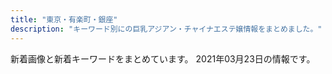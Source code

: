 ```yaml
---
title: "東京・有楽町・銀座"
description: "キーワード別にの巨乳アジアン・チャイナエステ嬢情報をまとめました。"
---
```


新着画像と新着キーワードをまとめています。
2021年03月23日の情報です。

<DmmAffiliateIns />
<KeywordTable
  shops={
    [
    {
        "keywords": {},
        "name": "\u5feb\u9069\u5802",
        "img_links": [
            "https://www.hatena.ne.jp/images/wwwridge/help@2x.png",
            "https://b.st-hatena.com/images/entry-button/button-only@2x.png",
            "https://b.hatena.ne.jp/images/v4/public/add/hatenabookmark_android.png",
            "http://momipara.jp/img/link/momi88.jpg",
            "http://asian.mensesthe.tokyo/wp-content/uploads/2016/01/7CzXuAWe.jpg",
            "http://b.hatena.ne.jp/images/v4/public/add/hatenabookmark_ios7.png",
            "https://www.hatena.ne.jp/images/wwwridge/ok@2x.png",
            "http://b.hatena.ne.jp/images/v4/public/add/hatenabookmark_android.png",
            "https://www.hatena.ne.jp/images/wwwridge/ng@2x.png",
            "http://\u30a2\u30b8\u30a2\u30f3\u30a8\u30b9\u30c6.biz/images/88-31.jpg",
            "https://b.hatena.ne.jp/images/v4/public/add/hatenabookmark_ios7.png"
        ],
        "url": "http://kaitekido.eei.jp/",
        "station": "\u516b\u4e01\u5800\u99c5B2\u51fa\u53e3"
    },
    {
        "name": "\u7652\u3057\u306e\u6d77",
        "station": "\u65b0\u5bcc\u753a\u99c5",
        "url": "http://xn--vckg5a5c7c8c1czd.in.net/",
        "img_links": [
            "http://xn--vckg5a5c7c8c1czd.in.net/images/an_1_02.jpg",
            "http://xn--vckg5a5c7c8c1czd.in.net/images/an_1_03.jpg",
            "http://xn--vckg5a5c7c8c1czd.in.net/images/slider/slide2s.jpg",
            "http://xn--vckg5a5c7c8c1czd.in.net/images/an_2_02.jpg",
            "http://xn--vckg5a5c7c8c1czd.in.net/images/slider/slide2.jpg",
            "http://xn--vckg5a5c7c8c1czd.in.net/images/an_2_05.jpg",
            "http://xn--vckg5a5c7c8c1czd.in.net/images/index_01.jpg",
            "http://xn--vckg5a5c7c8c1czd.in.net/images/slider/slide3.jpg",
            "http://xn--vckg5a5c7c8c1czd.in.net/images/staff_images/top_small_16.jpg",
            "http://xn--vckg5a5c7c8c1czd.in.net/images/an_2_07.jpg",
            "http://xn--vckg5a5c7c8c1czd.in.net/images/an_2_06.jpg",
            "http://xn--vckg5a5c7c8c1czd.in.net/images/slider/slide1s.jpg",
            "http://xn--vckg5a5c7c8c1czd.in.net/images/slider/slide3s.jpg",
            "http://xn--vckg5a5c7c8c1czd.in.net/images/staff_images/cg16.jpg",
            "http://xn--vckg5a5c7c8c1czd.in.net/images/an_1_07.jpg",
            "http://xn--vckg5a5c7c8c1czd.in.net/images/staff_images/cg14.jpg",
            "http://xn--vckg5a5c7c8c1czd.in.net/images/no.png",
            "http://xn--vckg5a5c7c8c1czd.in.net/images/an_1_06.jpg",
            "http://xn--vckg5a5c7c8c1czd.in.net/images/staff_images/top_small_5.jpg",
            "http://xn--vckg5a5c7c8c1czd.in.net/images/staff_images/top_small_1.jpg",
            "http://xn--vckg5a5c7c8c1czd.in.net/images/an_2_04.jpg",
            "http://xn--vckg5a5c7c8c1czd.in.net/images/an_1_04.jpg",
            "http://xn--vckg5a5c7c8c1czd.in.net/images/staff_images/cg5.jpg",
            "http://xn--vckg5a5c7c8c1czd.in.net/images/staff_images/top_small_14.jpg",
            "http://xn--vckg5a5c7c8c1czd.in.net/images/staff_images/cg17.jpg",
            "http://xn--vckg5a5c7c8c1czd.in.net/images/slider/slide1.jpg",
            "http://xn--vckg5a5c7c8c1czd.in.net/images/an_2_03.jpg",
            "http://xn--vckg5a5c7c8c1czd.in.net/images/QRcode.jpg",
            "http://xn--vckg5a5c7c8c1czd.in.net/images/staff_images/cg1.jpg",
            "http://xn--vckg5a5c7c8c1czd.in.net/images/staff_images/top_small_17.jpg"
        ],
        "keywords": {
            "E": 4,
            "D": 16,
            "86": 20
        }
    },
    {
        "keywords": {
            "C": 6,
            "87": 6,
            "88": 3,
            "85": 6,
            "D": 27,
            "86": 18
        },
        "url": "http://www.hitomebore.esjp.info/",
        "station": "\u65b0\u5bcc\u753a\u99c53\u756a\u51fa\u53e3",
        "name": "\u3072\u3068\u3081\u307c\u308c",
        "img_links": [
            "http://www.hitomebore.esjp.info/files/013.jpg",
            "http://www.hitomebore.esjp.info/images/mainImg2.jpg",
            "http://www.hitomebore.esjp.info/files/016.jpg",
            "http://www.hitomebore.esjp.info/images/mainImg_sub.jpg",
            "http://www.hitomebore.esjp.info/files/009.jpg",
            "http://www.hitomebore.esjp.info/files/012.jpg",
            "http://www.hitomebore.esjp.info/files/011.jpg",
            "http://www.hitomebore.esjp.info/files/010.jpg",
            "http://www.hitomebore.esjp.info/images/m1.jpg",
            "http://www.hitomebore.esjp.info/images/m2.jpg",
            "http://www.hitomebore.esjp.info/images/m4.jpg",
            "http://www.hitomebore.esjp.info/files/015.jpg",
            "http://www.hitomebore.esjp.info/files/008.jpg",
            "http://www.hitomebore.esjp.info/files/007.jpg",
            "http://www.hitomebore.esjp.info/files/002.jpg",
            "http://www.hitomebore.esjp.info/images/m3.jpg",
            "http://www.hitomebore.esjp.info/files/014.jpg",
            "http://www.hitomebore.esjp.info/images/btn2.png"
        ]
    },
    {
        "img_links": [
            "http://tokyo-relaxtime.asia/img/tw_mark.png",
            "http://tokyo-relaxtime.asia/img/cast/ai-02.jpg",
            "http://tokyo-relaxtime.asia/img/cast/ai-01.jpg",
            "http://tokyo-relaxtime.asia/img/cast/miki-02.jpg",
            "http://tokyo-relaxtime.asia/img/cast/momo-01.jpg",
            "http://tokyo-relaxtime.asia/img/slick/st-5.jpg",
            "http://tokyo-relaxtime.asia/img/cast/alice-01.jpg",
            "http://tokyo-relaxtime.asia/img/slick/st-6.jpg",
            "http://tokyo-relaxtime.asia/img/cast/yuka-01.jpg",
            "http://tokyo-relaxtime.asia/img/cast/alice-02.jpg",
            "http://tokyo-relaxtime.asia/img/cast/alice-04.jpg",
            "http://tokyo-relaxtime.asia/img/slick/st-3.jpg",
            "http://tokyo-relaxtime.asia/img/cast/momo-03.jpg",
            "http://tokyo-relaxtime.asia/img/interior/corridor-1.jpg",
            "http://tokyo-relaxtime.asia/img/cast/momo-04.jpg",
            "http://tokyo-relaxtime.asia/img/cast/miki-01.jpg",
            "http://tokyo-relaxtime.asia/img/cast/ai-03.jpg",
            "http://tokyo-relaxtime.asia/img/cast/miki-04.jpg",
            "http://tokyo-relaxtime.asia/img/cast/miki-03.jpg",
            "http://tokyo-relaxtime.asia/img/cast/alice-03.jpg",
            "http://tokyo-relaxtime.asia/img/interior/lobby-1.jpg",
            "http://tokyo-relaxtime.asia/img/cast/yuka-02.jpg",
            "http://tokyo-relaxtime.asia/img/cast/yuka-03.jpg",
            "http://tokyo-relaxtime.asia/img/slick/st-1.jpg",
            "http://tokyo-relaxtime.asia/img/slick/st-4.jpg",
            "http://tokyo-relaxtime.asia/img/cast/momo-02.jpg",
            "http://tokyo-relaxtime.asia/img/cast/yuka-04.jpg",
            "http://tokyo-relaxtime.asia/img/cast/ai-04.jpg"
        ],
        "station": "\u6771\u65e5\u672c\u6a4b\u99c5A2\u51fa\u53e3",
        "name": "Evergrace-\u30a8\u30d0\u30fc\u30b0\u30ec\u30fc\u30b9-",
        "keywords": {},
        "url": "http://tokyo-relaxtime.asia/"
    },
    {
        "name": "Spa Ananda",
        "station": "\u8305\u5834\u753a\u99c52\u756a\u51fa\u53e3",
        "img_links": [
            "https://kayabacho-mensesthe.com/staff/aki-s1.jpg",
            "https://kayabacho-mensesthe.com/staff/aoi-s1.jpg",
            "https://kayabacho-mensesthe.com/wp/wp-content/uploads/2019/12/mitsuki.jpg",
            "https://kayabacho-mensesthe.com/images/main4.jpg",
            "https://kayabacho-mensesthe.com/icon/facebook.png",
            "https://kayabacho-mensesthe.com/room/room-l8.jpg",
            "https://kayabacho-mensesthe.com/wp/wp-content/uploads/2019/08/mimi.jpg",
            "https://kayabacho-mensesthe.com/wp/wp-content/uploads/2020/10/aki-s1-150x150.jpg",
            "https://kayabacho-mensesthe.com/images/top2.jpg",
            "https://kayabacho-mensesthe.com/staff/emi-s1.jpg",
            "https://kayabacho-mensesthe.com/room/room-l2.jpg",
            "https://kayabacho-mensesthe.com/link/mens-esthe.png",
            "https://kayabacho-mensesthe.com/room/room-l5.jpg",
            "https://kayabacho-mensesthe.com/staff/yuna-s1.jpg",
            "https://kayabacho-mensesthe.com/icon/twitter.png",
            "https://kayabacho-mensesthe.com/wp/wp-content/uploads/2020/08/ayaka-1-200x300.jpg",
            "https://kayabacho-mensesthe.com/images/main3.jpg",
            "https://kayabacho-mensesthe.com/staff/misaki-s1.jpg",
            "https://kayabacho-mensesthe.com/images/flower.png",
            "https://kayabacho-mensesthe.com/staff/ayaka-s1.jpg",
            "https://kayabacho-mensesthe.com/room/room-l4.jpg",
            "https://kayabacho-mensesthe.com/wp/wp-content/uploads/2020/08/ayaka-1.jpg",
            "https://kayabacho-mensesthe.com/wp/wp-content/uploads/2019/07/misaki.jpg",
            "https://kayabacho-mensesthe.com/images/main2.jpg",
            "https://kayabacho-mensesthe.com/wp/wp-content/uploads/2021/01/yuna.jpg",
            "https://kayabacho-mensesthe.com/room/room-l3.jpg",
            "https://kayabacho-mensesthe.com/staff/nao-s1.jpg",
            "https://kayabacho-mensesthe.com/wp/wp-content/uploads/2019/12/misaki.jpg",
            "https://kayabacho-mensesthe.com/wp/wp-content/uploads/2019/12/emi.jpg",
            "https://kayabacho-mensesthe.com/staff/mimi-s1.jpg",
            "https://kayabacho-mensesthe.com/images/mensesthe.jpg",
            "https://kayabacho-mensesthe.com/room/room-l7.jpg",
            "https://kayabacho-mensesthe.com/icon/line.png",
            "https://kayabacho-mensesthe.com/wp/wp-content/uploads/2020/12/yuki.jpg",
            "https://kayabacho-mensesthe.com/images/footer-r.png",
            "https://kayabacho-mensesthe.com/wp/wp-content/uploads/2019/12/IMG_8988.jpg",
            "https://kayabacho-mensesthe.com/room/room-l1.jpg",
            "https://kayabacho-mensesthe.com/images/top3.jpg",
            "https://kayabacho-mensesthe.com/wp/wp-content/uploads/2020/02/miyu.jpg",
            "https://kayabacho-mensesthe.com/staff/rin-s1.jpg",
            "https://kayabacho-mensesthe.com/wp/wp-content/uploads/2020/11/urara3.jpg",
            "https://kayabacho-mensesthe.com/staff/miyu-s1.jpg",
            "https://kayabacho-mensesthe.com/room/room-l6.jpg",
            "https://kayabacho-mensesthe.com/images/clear.png",
            "https://kayabacho-mensesthe.com/images/main1.jpg",
            "https://kayabacho-mensesthe.com/images/top1.jpg",
            "https://kayabacho-mensesthe.com/images/footer-l.png",
            "https://kayabacho-mensesthe.com/icon/yelp.png",
            "https://kayabacho-mensesthe.com/staff/urara-s1.jpg"
        ],
        "keywords": {
            "E": 6,
            "C": 19,
            "D": 16
        },
        "url": "https://kayabacho-mensesthe.com/"
    },
    {
        "keywords": {
            "D": 78,
            "85": 18,
            "86": 60
        },
        "name": "\u6771\u4eac\u65e5\u672c\u6a4b\u30e1\u30f3\u30ba\u30a8\u30b9\u30c6",
        "img_links": [
            "https://mens-esthe.jpn.vin/photos/sites/4/2020/12/2020121102501422.jpg",
            "https://mens-esthe.jpn.vin/images/tit_face.jpg",
            "https://mens-esthe.jpn.vin/images/sp_tit_pick.jpg",
            "https://mens-esthe.jpn.vin/images/sp_tit_info.jpg",
            "https://mens-esthe.jpn.vin/images/nav_link06.png",
            "https://mens-esthe.jpn.vin/photos/sites/4/2020/12/2020121102483539.jpg",
            "https://mens-esthe.jpn.vin/images/nav_link08.png",
            "https://mens-esthe.jpn.vin/images/tit_pick.jpg",
            "https://mens-esthe.jpn.vin/images/nav_link04.png",
            "https://mens-esthe.jpn.vin/photos/sites/4/2020/12/202012110248090.jpg",
            "https://mens-esthe.jpn.vin/images/sp_tit_staff02.jpg",
            "https://mens-esthe.jpn.vin/photos/sites/4/2020/12/2020121102462172.jpg",
            "https://mens-esthe.jpn.vin/images/sp_end.png",
            "https://mens-esthe.jpn.vin/images/tit_info.jpg",
            "https://mens-esthe.jpn.vin/images/navbar-top.jpg",
            "https://mens-esthe.jpn.vin/images/top.png",
            "https://mens-esthe.jpn.vin/images/sp_tit_staff.jpg",
            "https://mens-esthe.jpn.vin/images/photo_1.jpg",
            "https://mens-esthe.jpn.vin/photos/sites/4/2020/12/2020121102464663.jpg",
            "https://mens-esthe.jpn.vin/images/sp_photo_1.jpg",
            "https://mens-esthe.jpn.vin/images/nav_link07.png",
            "https://mens-esthe.jpn.vin/images/nav_link05.png",
            "https://mens-esthe.jpn.vin/images/end.png",
            "https://mens-esthe.jpn.vin/images/tit_staff02.jpg",
            "https://mens-esthe.jpn.vin/images/nav_link02.png",
            "https://mens-esthe.jpn.vin/images/tit_staff.jpg",
            "https://mens-esthe.jpn.vin/images/nav_link03.png",
            "https://mens-esthe.jpn.vin/images/nav_link01.png",
            "https://mens-esthe.jpn.vin/images/side_mobile.jpg"
        ],
        "station": "JR\u6771\u4eac\u99c5\u516b\u91cd\u6d32\u5317\u53e3",
        "url": "https://mens-esthe.jpn.vin/"
    },
    {
        "keywords": {
            "F": 2,
            "86": 4,
            "C": 30
        },
        "url": "https://melodyspa.tokyo/",
        "img_links": [
            "https://melodyspa.tokyo/images/st/you2.jpg",
            "https://melodyspa.tokyo/images/topimage/topimage.jpg",
            "https://melodyspa.tokyo/images/st/mina2.jpg",
            "https://melodyspa.tokyo/images/share/pagetop.png",
            "https://melodyspa.tokyo/images/st/you.jpg",
            "https://melodyspa.tokyo/images/st/yuri.jpg",
            "https://melodyspa.tokyo/images/st/yuna2.jpg",
            "https://melodyspa.tokyo/images/st/mina.jpg",
            "https://melodyspa.tokyo/images/st/miho.jpg",
            "https://melodyspa.tokyo/images/st/rara2.jpg",
            "https://melodyspa.tokyo/images/st/yuna.jpg",
            "https://melodyspa.tokyo/images/st/yuna1.jpg",
            "https://melodyspa.tokyo/images/st/ringo.jpg",
            "https://melodyspa.tokyo/images/st/you3.jpg",
            "https://melodyspa.tokyo/images/st/risa.jpg"
        ],
        "name": "Melody Spa -\u30e1\u30ed\u30c7\u30a3 \u30b9\u30d1-",
        "station": "JR\u65b0\u65e5\u672c\u6a4b\u99c56\u756a\u51fa\u53e3"
    },
    {
        "keywords": {
            "85": 16,
            "F": 5,
            "87": 2,
            "E": 2,
            "D": 8,
            "C": 22,
            "88": 5
        },
        "station": "\u4eba\u5f62\u753a\u99c5A1\u51fa\u53e3",
        "img_links": [
            "http://cocosia-massage.work/sp/img/p-6.jpg",
            "http://cocosia-massage.work/img/fla-1.jpg",
            "http://cocosia-massage.work/sp/img/st2.jpg",
            "http://cocosia-massage.work/sp/img/st3.jpg",
            "http://cocosia-massage.work/img/st2.jpg",
            "http://cocosia-massage.work/img/conc.jpg",
            "http://cocosia-massage.work/img/st3.jpg",
            "http://cocosia-massage.work/sp/img/p-4.jpg",
            "http://cocosia-massage.work/sp/img/qr.jpg",
            "http://cocosia-massage.work/sp/img/st6.jpg",
            "http://cocosia-massage.work/sp/img/acc.jpg",
            "http://cocosia-massage.work/sp/img/pc.jpg",
            "http://cocosia-massage.work/img/sta3.jpg",
            "http://cocosia-massage.work/sp/img/cam4.jpg",
            "http://cocosia-massage.work/sp/img/rec.jpg",
            "http://cocosia-massage.work/img/st5.jpg",
            "http://cocosia-massage.work/img/sta2.jpg",
            "http://cocosia-massage.work/img/sta5.jpg",
            "http://cocosia-massage.work/img/sta4.jpg",
            "http://cocosia-massage.work/img/sta1.jpg",
            "http://cocosia-massage.work/sp/img/t-t2.jpg",
            "http://cocosia-massage.work/sp/img/p-3.jpg",
            "http://cocosia-massage.work/img/st6.jpg",
            "http://cocosia-massage.work/img/xmas.png",
            "http://cocosia-massage.work/sp/img/t-t.jpg",
            "http://cocosia-massage.work/img/news.jpg",
            "http://cocosia-massage.work/sp/img/p-5.jpg",
            "http://cocosia-massage.work/img/sta6.jpg",
            "http://cocosia-massage.work/sp/img/t-s.jpg",
            "http://cocosia-massage.work/img/r9.jpg",
            "http://cocosia-massage.work/sp/img/cam1.jpg",
            "http://cocosia-massage.work/img/st4.jpg",
            "http://cocosia-massage.work/img/cncp.jpg",
            "http://cocosia-massage.work/img/fla-2.jpg",
            "http://cocosia-massage.work/sp/img/sys.jpg",
            "http://cocosia-massage.work/img/head2.jpg",
            "http://cocosia-massage.work/img/newf.jpg",
            "http://cocosia-massage.work/sp/img/st5.jpg",
            "http://cocosia-massage.work/img/nos.jpg",
            "http://cocosia-massage.work/sp/img/botton.jpg",
            "http://cocosia-massage.work/img/st1.jpg",
            "http://cocosia-massage.work/sp/img/st1.jpg",
            "http://cocosia-massage.work/sp/img/st4.jpg",
            "http://cocosia-massage.work/sp/img/t-r.jpg",
            "http://cocosia-massage.work/img/acc.jpg",
            "http://cocosia-massage.work/sp/img/info.jpg",
            "http://cocosia-massage.work/sp/img/cam3.jpg",
            "http://cocosia-massage.work/sp/img/cam2.jpg"
        ],
        "url": "http://cocosia-massage.work/",
        "name": "COCOSIA"
    },
    {
        "img_links": [
            "https://angel-love.tyo.cm/images/s3.jpg",
            "https://angel-love.tyo.cm/photos/sites/27/2021/02/2021021603162366.jpg",
            "https://angel-love.tyo.cm/images/s_staff.png",
            "https://angel-love.tyo.cm/images/news_bj1.jpg",
            "https://angel-love.tyo.cm/images/s1.jpg",
            "https://angel-love.tyo.cm/images/s_news.jpg",
            "https://angel-love.tyo.cm/photos/sites/27/2021/03/2021031704243332.jpg",
            "https://angel-love.tyo.cm/photos/sites/27/2021/03/2021031704243422.jpg",
            "https://angel-love.tyo.cm/photos/sites/27/2021/02/2021021603162127.jpg",
            "https://angel-love.tyo.cm/images/news_bj3.jpg",
            "https://angel-love.tyo.cm/images/info.jpg",
            "https://angel-love.tyo.cm/images/mobile.jpg",
            "https://angel-love.tyo.cm/photos/sites/27/2021/03/2021031704243320.jpg",
            "https://angel-love.tyo.cm/images/top.jpg",
            "https://angel-love.tyo.cm/photos/sites/27/2021/02/2021021606344273.jpg"
        ],
        "keywords": {
            "85": 3,
            "E": 3,
            "87": 3,
            "86": 6,
            "D": 12,
            "83": 3
        },
        "station": "\u9280\u5ea7\u99c5A5\u51fa\u53e3",
        "url": "https://angel-love.tyo.cm/",
        "name": "Angel Love"
    },
    {
        "name": "\u60a0",
        "img_links": [
            "http://koikst.xyz/_src/20886305/therapist-ito.jpg",
            "http://koikst.xyz/_src/20886062/index_35.png",
            "http://koikst.xyz/_src/20886222/up.png",
            "http://koikst.xyz/_src/20886063/index_36.png",
            "http://koikst.xyz/_src/20886092/therapist-ito.jpg",
            "http://koikst.xyz/_src/20886008/_k3_6019.jpg",
            "http://koikst.xyz/_src/20886103/up.png",
            "http://koikst.xyz/_src/20886303/07958eda583eff2b24876adf03c0a434.jpg",
            "http://koikst.xyz/_src/51067440/wechatimg723.jpg",
            "http://koikst.xyz/_src/20885836/sign.jpg",
            "http://koikst.xyz/_src/20886059/sign.png",
            "http://koikst.xyz/_src/20885997/up.png",
            "http://koikst.xyz/_src/20886065/index_38.png",
            "http://koikst.xyz/_src/20886235/t02200330_0640096013249885015.jpg",
            "http://koikst.xyz/_src/20886007/_k3_6020.jpg",
            "http://koikst.xyz/_src/20886019/up.png",
            "http://koikst.xyz/_src/20885828/up.png",
            "http://koikst.xyz/_src/51067437/wechatimg724.jpg",
            "http://koikst.xyz/_src/20886111/_dsf0778_pp.jpg",
            "http://koikst.xyz/_src/20886283/img20170527114635169213.png",
            "http://koikst.xyz/_src/20886066/slider2.png",
            "http://sunflower.jp.net/1.jpg",
            "http://koikst.xyz/_src/20886009/img_2917.jpg",
            "http://sunflower.jp.net/2.jpg",
            "http://sunflower.jp.net/3.jpg",
            "http://koikst.xyz/_src/20886006/wechatimg36.jpg",
            "http://koikst.xyz/_src/20886060/index_33.png",
            "http://koikst.xyz/_src/20886308/t02200330_0640096013249885015.jpg",
            "http://koikst.xyz/_src/20886058/sign.png",
            "http://koikst.xyz/_src/20885809/www.cman.png",
            "http://koikst.xyz/_src/20886064/index_37.png",
            "http://koikst.xyz/_src/20886287/9c88380aa0315ec9292225a3223d62d9.jpg",
            "http://koikst.xyz/_src/20886229/_dsf0778_pp.jpg",
            "http://koikst.xyz/_src/20991736/t02200330_0640096013249885015.jpg",
            "http://koikst.xyz/_src/20886010/img_3017.jpg",
            "http://koikst.xyz/_src/51067433/wechatimg726.jpg",
            "http://koikst.xyz/_src/20886035/up.png",
            "http://koikst.xyz/_src/20886005/wechatimg35.jpg",
            "http://koikst.xyz/_src/20885811/up.png",
            "http://koikst.xyz/_src/20886233/906ab10dd05fdcaee1fa99bd6e5779ea.jpg",
            "http://koikst.xyz/_src/20885845/up.png",
            "http://koikst.xyz/_src/20886300/media-20170919.jpg",
            "http://koikst.xyz/_src/20886148/therapist-ito.jpg",
            "http://koikst.xyz/_src/20886122/up.png",
            "http://koikst.xyz/_src/21089124/img20180325193504865361.png",
            "http://sunflower.jp.net/5.jpg",
            "http://koikst.xyz/_src/20886211/07958eda583eff2b24876adf03c0a434.jpg",
            "http://koikst.xyz/_src/20886231/_dsf0770_pp.jpg",
            "http://koikst.xyz/_src/20886310/wechatimg405.jpg",
            "http://koikst.xyz/_src/20886061/index_34.png",
            "http://sunflower.jp.net/6.jpg",
            "http://koikst.xyz/_src/51067435/wechatimg725.jpg"
        ],
        "station": "JR\u6771\u4eac\u99c5\u516b\u91cd\u6d32\u53e3",
        "keywords": {
            "E": 3,
            "85": 2,
            "89": 3,
            "C": 2
        },
        "url": "http://koikst.xyz/"
    },
    {
        "name": "\u7d05\u8449",
        "url": "http://arm-heal.com/",
        "station": "\u516b\u4e01\u5800\u99c5A5\u53e3",
        "keywords": {
            "C": 14
        },
        "img_links": [
            "http://arm-heal.com/staff/aya/01.jpg",
            "http://arm-heal.com/staff/miya/01mb.jpg",
            "http://arm-heal.com/staff/yuki/01.jpg",
            "http://arm-heal.com/staff/yuuyuu/01mb.jpg",
            "http://arm-heal.com/pic/topimg4.png",
            "http://arm-heal.com/pic/topimg3.png",
            "http://arm-heal.com/img/att.png",
            "http://arm-heal.com/img/ttl_staff.jpg",
            "http://arm-heal.com/pic/head.jpg",
            "http://arm-heal.com/staff/miki/01.jpg",
            "http://arm-heal.com/img/corona.png",
            "http://arm-heal.com/staff/yuuyuu/01.jpg",
            "http://arm-heal.com/staff/yuki/01mb.jpg",
            "http://arm-heal.com/pic/topimg1.png",
            "http://arm-heal.com/staff/miya/01.jpg",
            "http://arm-heal.com/img/ttl_mobile.png",
            "http://arm-heal.com/staff/aya/01mb.jpg",
            "http://arm-heal.com/pic/topimg5.png",
            "http://arm-heal.com/staff/miki/01mb.jpg",
            "http://arm-heal.com/i/files/homeimg.jpg",
            "http://arm-heal.com/pic/topimg2.png",
            "http://arm-heal.com/img/ttl_rec.png"
        ]
    },
    {
        "keywords": {
            "85": 2,
            "87": 4,
            "86": 14
        },
        "station": "\u65b0\u5bcc\u753a\u99c53\u756a\u51fa\u53e3",
        "url": "http://missyou-esthe.com/",
        "name": "Lotus\uff5e\u30ed\u30fc\u30bf\u30b9\uff5e",
        "img_links": [
            "http://missyou-esthe.com/img/tt15.jpg",
            "http://missyou-esthe.com/img/cg09.jpg",
            "http://missyou-esthe.com/img/cg14.jpg",
            "http://missyou-esthe.com/img/mr1.jpg",
            "http://missyou-esthe.com/img/tt12.jpg",
            "http://missyou-esthe.com/img/cg091.jpg",
            "http://missyou-esthe.com/img/tt13.jpg",
            "http://missyou-esthe.com/img/eve.jpg",
            "http://missyou-esthe.com/img/cg10.jpg",
            "http://missyou-esthe.com/img/cg02.jpg",
            "http://missyou-esthe.com/img/tt16.jpg",
            "http://missyou-esthe.com/img/t1.jpg",
            "http://missyou-esthe.com/img/tt19.jpg",
            "http://missyou-esthe.com/img/cg04.jpg",
            "http://missyou-esthe.com/img/cg06.jpg",
            "http://missyou-esthe.com/img/tt18.jpg",
            "http://missyou-esthe.com/img/cg01.jpg",
            "http://missyou-esthe.com/img/tt20.jpg",
            "http://missyou-esthe.com/img/t2.jpg",
            "http://missyou-esthe.com/img/cg07.jpg",
            "http://missyou-esthe.com/img/cg03.jpg",
            "http://missyou-esthe.com/img/f.jpg",
            "http://missyou-esthe.com/img/lin.jpg",
            "http://missyou-esthe.com/img/no.png",
            "http://missyou-esthe.com/img/tt17.jpg",
            "http://missyou-esthe.com/img/cg08.jpg",
            "http://missyou-esthe.com/img/f1.jpg",
            "http://missyou-esthe.com/img/cg13.jpg",
            "http://missyou-esthe.com/img/tt2.jpg",
            "http://missyou-esthe.com/img/t3.jpg",
            "http://missyou-esthe.com/img/tt21.jpg",
            "http://missyou-esthe.com/img/tt1.jpg",
            "http://missyou-esthe.com/img/tt11.jpg",
            "http://missyou-esthe.com/img/tt4.jpg",
            "http://missyou-esthe.com/img/tt14.jpg",
            "http://missyou-esthe.com/img/cg05.jpg",
            "http://missyou-esthe.com/img/cg11.jpg"
        ]
    },
    {
        "keywords": {},
        "station": "\u8305\u5834\u753a\u99c510\u756a\u51fa\u53e3",
        "img_links": [],
        "url": "https://aroma.tyo.cm/",
        "name": "\u6975\u4e0a\u30e1\u30f3\u30ba\u30a2\u30ed\u30de\u65e5\u672c\u6a4b"
    },
    {
        "url": "http://s-este.net/",
        "name": "\u30e9\u30d5\u30a3\u30fc\u30eb",
        "img_links": [],
        "station": "\u65b0\u65e5\u672c\u6a4b\u99c55\u756a\u51fa\u53e3",
        "keywords": {}
    },
    {
        "name": "Miss.9\uff5e\u30df\u30b9.\u30ad\u30e5\u30a6\uff5e",
        "url": "http://esthe-aroma.com/",
        "keywords": {
            "86": 13,
            "D": 10,
            "C": 2,
            "E": 1
        },
        "station": "\u99ac\u55b0\u6a2a\u5c71\u99c5A2\u51fa\u53e3",
        "img_links": [
            "http://esthe-aroma.com/images/cg04.jpg",
            "http://esthe-aroma.com/images/cg07.jpg",
            "http://esthe-aroma.com/images/end-info.png",
            "http://esthe-aroma.com/images/icon_top.png",
            "http://esthe-aroma.com/images/icon_info.png",
            "http://esthe-aroma.com/images/mainImg_sub.jpg",
            "http://esthe-aroma.com/images/cg12.jpg",
            "http://esthe-aroma.com/images/icon_tel.png",
            "http://esthe-aroma.com/images/icon_staff.png",
            "http://esthe-aroma.com/images/icon_concept.png",
            "http://esthe-aroma.com/images/cg08.jpg",
            "http://esthe-aroma.com/images/cg10.jpg",
            "http://esthe-aroma.com/images/cg02.jpg",
            "http://esthe-aroma.com/images/cg05.jpg",
            "http://esthe-aroma.com/images/cg09.jpg",
            "http://esthe-aroma.com/images/cg01.jpg",
            "http://esthe-aroma.com/images/cg03.jpg",
            "http://esthe-aroma.com/images/photo01.jpg",
            "http://esthe-aroma.com/images/photo03.jpg",
            "http://esthe-aroma.com/images/cg13.jpg",
            "http://esthe-aroma.com/images/cg11.jpg",
            "http://esthe-aroma.com/images/btn2.png",
            "http://esthe-aroma.com/images/cg06.jpg",
            "http://esthe-aroma.com/images/qrc.jpg",
            "http://esthe-aroma.com/images/photo02.jpg"
        ]
    },
    {
        "name": "Sweet",
        "station": "\u8305\u5834\u753a\u99c53\u756a\u51fa\u53e3",
        "img_links": [
            "http://sweet-massage.work/sp/img/st05.jpg",
            "http://sweet-massage.work/img/nos.jpg",
            "http://sweet-massage.work/img/s3.jpg",
            "http://sweet-massage.work/img/sta3.jpg",
            "http://sweet-massage.work/sp/img/st4.jpg",
            "http://sweet-massage.work/sp/img/st3.jpg",
            "http://sweet-massage.work/sp/img/st5.jpg",
            "http://sweet-massage.work/sp/img/add.jpg",
            "http://sweet-massage.work/sp/img/time.jpg",
            "http://sweet-massage.work/img/st5.jpg",
            "http://sweet-massage.work/sp/img/st1.jpg",
            "http://sweet-massage.work/sp/img/t-r.jpg",
            "http://sweet-massage.work/img/st05.jpg",
            "http://sweet-massage.work/sp/img/s3.jpg",
            "http://sweet-massage.work/img/st2.jpg",
            "http://sweet-massage.work/sp/img/pic.jpg",
            "http://sweet-massage.work/sp/img/tel.jpg",
            "http://sweet-massage.work/sp/img/info.jpg",
            "http://sweet-massage.work/sp/img/st005.jpg",
            "http://sweet-massage.work/img/st3.jpg",
            "http://sweet-massage.work/sp/img/sys.jpg",
            "http://sweet-massage.work/img/s2.jpg",
            "http://sweet-massage.work/img/sta2.jpg",
            "http://sweet-massage.work/img/sta1.jpg",
            "http://sweet-massage.work/sp/img/s4.jpg",
            "http://sweet-massage.work/img/s5.jpg",
            "http://sweet-massage.work/img/st01.jpg",
            "http://sweet-massage.work/sp/img/st02.jpg",
            "http://sweet-massage.work/sp/img/t-s.jpg",
            "http://sweet-massage.work/sp/img/t-o.jpg",
            "http://sweet-massage.work/sp/img/t-a.jpg",
            "http://sweet-massage.work/img/mobile-1.png",
            "http://sweet-massage.work/sp/img/st2.jpg",
            "http://sweet-massage.work/img/s4.jpg",
            "http://sweet-massage.work/sp/img/add2.jpg",
            "http://sweet-massage.work/img/m1.png",
            "http://sweet-massage.work/img/st005.jpg",
            "http://sweet-massage.work/img/st03.jpg",
            "http://sweet-massage.work/img/sta5.jpg",
            "http://sweet-massage.work/img/foot-body.jpg",
            "http://sweet-massage.work/img/st04.jpg",
            "http://sweet-massage.work/img/st1.jpg",
            "http://sweet-massage.work/img/sta4.jpg",
            "http://sweet-massage.work/sp/img/s2.jpg",
            "http://sweet-massage.work/sp/img/s5.jpg",
            "http://sweet-massage.work/img/s1.jpg",
            "http://sweet-massage.work/img/st02.jpg",
            "http://sweet-massage.work/sp/img/botton.jpg",
            "http://sweet-massage.work/sp/img/t-t.jpg",
            "http://sweet-massage.work/sp/img/st04.jpg",
            "http://sweet-massage.work/sp/img/st03.jpg",
            "http://sweet-massage.work/sp/img/st01.jpg",
            "http://sweet-massage.work/img/st4.jpg",
            "http://sweet-massage.work/sp/img/pc.jpg",
            "http://sweet-massage.work/sp/img/tit.jpg"
        ],
        "url": "http://sweet-massage.work/",
        "keywords": {
            "E": 6,
            "89": 3,
            "86": 6,
            "85": 3,
            "88": 3,
            "D": 6,
            "C": 3
        }
    },
    {
        "url": "http://www.comodo.relaxjp.info/",
        "station": "\u99ac\u55b0\u6a2a\u5c71\u99c5A2\u51fa\u53e3",
        "img_links": [
            "http://www.comodo.relaxjp.info/images/s_info.jpg",
            "http://www.comodo.relaxjp.info/files/010.jpg",
            "http://www.comodo.relaxjp.info/files/014.jpg",
            "http://www.comodo.relaxjp.info/files/012.jpg",
            "http://www.comodo.relaxjp.info/files/007.jpg",
            "http://www.comodo.relaxjp.info/files/008-02.jpg",
            "http://www.comodo.relaxjp.info/files/013-03.jpg",
            "http://www.comodo.relaxjp.info/images/s_link.jpg",
            "http://www.comodo.relaxjp.info/files/009-03.jpg",
            "http://www.comodo.relaxjp.info/files/010-03.jpg",
            "http://www.comodo.relaxjp.info/files/013-02.jpg",
            "http://www.comodo.relaxjp.info/images/bj3.jpg",
            "http://www.comodo.relaxjp.info/files/007-03.jpg",
            "http://www.comodo.relaxjp.info/files/012-03.jpg",
            "http://www.comodo.relaxjp.info/files/011-03.jpg",
            "http://www.comodo.relaxjp.info/files/012-02.jpg",
            "http://www.comodo.relaxjp.info/files/009.jpg",
            "http://www.comodo.relaxjp.info/files/008.jpg",
            "http://www.comodo.relaxjp.info/files/008-03.jpg",
            "http://www.comodo.relaxjp.info/images/top.png",
            "http://www.comodo.relaxjp.info/files/013.jpg",
            "http://www.comodo.relaxjp.info/files/014-03.jpg",
            "http://www.comodo.relaxjp.info/images/hua.jpg",
            "http://www.comodo.relaxjp.info/files/011.jpg",
            "http://www.comodo.relaxjp.info/files/007-02.jpg",
            "http://www.comodo.relaxjp.info/images/s_staff.jpg",
            "http://www.comodo.relaxjp.info/files/009-02.jpg",
            "http://www.comodo.relaxjp.info/files/014-02.jpg",
            "http://www.comodo.relaxjp.info/files/011-02.jpg",
            "http://www.comodo.relaxjp.info/files/010-02.jpg",
            "http://www.comodo.relaxjp.info/images/bj1.jpg",
            "http://www.comodo.relaxjp.info/images/s_news.jpg"
        ],
        "name": "COMODO -\u30b3\u30e2\u30c9-",
        "keywords": {
            "D": 8,
            "87": 7,
            "86": 1
        }
    },
    {
        "station": "\u4eba\u5f62\u753a\u99c5A1\u51fa\u53e3",
        "name": "Dream",
        "keywords": {
            "\u30bb\u30af\u30b7\u30fc": 3,
            "88": 1
        },
        "img_links": [
            "https://ningyocho-esthe.work/images/dream/common/credit_03.png",
            "https://ningyocho-esthe.work/images/dream/common/gallery_04.png",
            "https://ningyocho-esthe.work/images/dream/common/gallery_09.png",
            "https://ningyocho-esthe.work/images/dream/common/header_phone_pc.png",
            "https://ningyocho-esthe.work/images/dream/staff/\u3042\u307f.jpg",
            "https://ningyocho-esthe.work/images/dream/common/credit_01.png",
            "https://ningyocho-esthe.work/images/dream/home/teaser.png",
            "https://ningyocho-esthe.work/images/dream/staff/2.jpg",
            "https://ningyocho-esthe.work/images/dream/common/gallery_07.png",
            "https://ningyocho-esthe.work/images/dream/common/gallery_10.png",
            "https://ningyocho-esthe.work/images/dream/staff/1.jpg",
            "https://ningyocho-esthe.work/images/dream/home/image_02.png",
            "https://ningyocho-esthe.work/images/dream/common/gallery_02.png",
            "https://ningyocho-esthe.work/images/dream/common/gallery_08.png",
            "https://ningyocho-esthe.work/images/dream/home/image_03.png",
            "https://ningyocho-esthe.work/images/dream/staff/imgapp6.jpg",
            "https://ningyocho-esthe.work/images/dream/staff/imgapp_1.jpg",
            "https://ningyocho-esthe.work/images/dream/home/image_01.png",
            "https://ningyocho-esthe.work/images/dream/common/gallery_03.png",
            "https://ningyocho-esthe.work/images/dream/common/side_bnr_02.png",
            "https://ningyocho-esthe.work/images/dream/common/credit_02.png",
            "https://ningyocho-esthe.work/images/dream/common/side_bnr_01.png",
            "https://ningyocho-esthe.work/images/dream/staff/imgapp_3.jpg",
            "https://ningyocho-esthe.work/images/dream/common/gallery_01.png",
            "https://ningyocho-esthe.work/images/dream/staff/13.jpg",
            "https://ningyocho-esthe.work/images/dream/common/gallery_05.png",
            "https://ningyocho-esthe.work/images/dream/common/gallery_06.png",
            "https://ningyocho-esthe.work/images/dream/staff/\u30ca\u30ca.jpg",
            "https://ningyocho-esthe.work/images/dream/staff/3.jpg",
            "https://ningyocho-esthe.work/images/dream/common/header_info.png"
        ],
        "url": "https://ningyocho-esthe.work/"
    },
    {
        "url": "http://toukasui.jpn.mn/",
        "name": "\u6843\u82b1\u6c34*\u3068\u3046\u304b\u3059\u3044",
        "img_links": [
            "http://toukasui.jpn.mn/photos/sites/49/2020/09/202009151644200.jpg",
            "http://toukasui.jpn.mn/images/face.jpg",
            "http://toukasui.jpn.mn/photos/sites/49/2018/12/2018121411170742.jpg",
            "http://toukasui.jpn.mn/images/s_staff.png",
            "http://toukasui.jpn.mn/photos/sites/49/2018/11/2018110702420266.jpg",
            "http://toukasui.jpn.mn/images/news.jpg",
            "http://toukasui.jpn.mn/photos/sites/49/2019/03/2019030615101559.jpg",
            "http://toukasui.jpn.mn/photos/sites/49/2019/02/2019021519245846.jpg",
            "http://toukasui.jpn.mn/images/pick.jpg",
            "http://toukasui.jpn.mn/photos/sites/49/2019/08/2019082510480041.jpg",
            "http://toukasui.jpn.mn/photos/sites/49/2019/08/2019081010463794.jpg",
            "http://toukasui.jpn.mn/images/top.jpg",
            "http://toukasui.jpn.mn/photos/sites/49/2019/07/2019070111270334.jpg",
            "http://toukasui.jpn.mn/photos/sites/49/2019/02/2019020710305082.jpg",
            "http://toukasui.jpn.mn/images/room2.jpg",
            "http://toukasui.jpn.mn/images/room3.jpg",
            "http://toukasui.jpn.mn/images/room4.jpg",
            "http://toukasui.jpn.mn/images/room1.jpg",
            "http://toukasui.jpn.mn/photos/sites/49/2019/11/2019111002374421.jpg",
            "http://toukasui.jpn.mn/photos/sites/49/2019/06/2019061711394937.jpg",
            "http://toukasui.jpn.mn/photos/sites/49/2018/11/2018111701424587.jpg",
            "http://toukasui.jpn.mn/photos/sites/49/2019/09/2019091616543823.jpg",
            "http://toukasui.jpn.mn/images/mobile.jpg"
        ],
        "station": "\u6771\u9280\u5ea7\u99c55\u756a\u51fa\u53e3",
        "keywords": {
            "D": 6,
            "85": 1,
            "E": 2,
            "86": 6,
            "87": 1
        }
    },
    {
        "url": "http://yurarika.work/",
        "img_links": [
            "http://yurarika.work/staff/rara1.jpg",
            "http://yurarika.work/staff/rara.jpg",
            "http://yurarika.work/staff/mika1.jpg",
            "http://yurarika.work/staff/mirai2.jpg",
            "http://yurarika.work/staff/rara2.jpg",
            "http://yurarika.work/staff/mika2.jpg",
            "http://yurarika.work/staff/aya2.jpg",
            "http://yurarika.work/staff/mika.jpg",
            "http://yurarika.work/img/all/loader.png",
            "http://yurarika.work/staff/aya1.jpg",
            "http://yurarika.work/staff/mirai.jpg",
            "http://yurarika.work/staff/mirai1.jpg",
            "http://yurarika.work/staff/aya.jpg"
        ],
        "name": "\u3086\u3089\u308a\u9999",
        "station": "\u6c34\u5929\u5bae\u524d\u99c58\u756a\u51fa\u53e3",
        "keywords": {
            "85": 10,
            "D": 6,
            "88": 6,
            "86": 4,
            "C": 14
        }
    },
    {
        "keywords": {
            "D": 4,
            "87": 1,
            "89": 1,
            "C": 1,
            "E": 1
        },
        "station": "\u6771\u9280\u5ea7\u99c5A7\u51fa\u53e3",
        "name": "Tiara-\u30c6\u30a4\u30a2\u30e9-",
        "img_links": [
            "https://est-tiara.info/images/gallery/r2.jpg",
            "https://est-tiara.info/images/returnBtn.png",
            "https://est-tiara.info/staffPhoto/s20210304095845.jpg",
            "https://est-tiara.info/staffPhoto/b20210304095623.jpg",
            "https://est-tiara.info/staffPhoto/s20201016083614.jpg",
            "https://est-tiara.info/staffPhoto/s20210304095623.jpg",
            "https://est-tiara.info/staffPhoto/b20201016083828.jpg",
            "https://est-tiara.info/images/gallery/r6.jpg",
            "https://est-tiara.info/staffPhoto/b20210304095845.jpg",
            "https://est-tiara.info/js/sliderLine/slide_next.png",
            "https://est-tiara.info/staffPhoto/b20201016083614.jpg",
            "https://est-tiara.info/images/gallery/r3.jpg",
            "https://est-tiara.info/staffPhoto/b20210304100038.jpg",
            "https://est-tiara.info/js/sliderLine/slide_prev.png",
            "https://est-tiara.info/images/gallery/r1.jpg",
            "https://est-tiara.info/images/gallery/r7.jpg",
            "https://est-tiara.info/staffPhoto/s20201016083828.jpg",
            "https://est-tiara.info/images/mobile.png",
            "https://est-tiara.info/staffPhoto/s20210304100038.jpg",
            "https://est-tiara.info/staffPhoto/s20210304095739.jpg",
            "https://est-tiara.info/staffPhoto/s20210304100121.jpg",
            "https://est-tiara.info/images/gallery/r8.jpg",
            "https://est-tiara.info/images/gallery/r5.jpg",
            "https://est-tiara.info/staffPhoto/b20210304100121.jpg",
            "https://est-tiara.info/images/gallery/r4.jpg",
            "https://est-tiara.info/staffPhoto/b20210304095739.jpg",
            "https://est-tiara.info/uploadfiles/Image/campaignEstTiaraInfo.jpg"
        ],
        "url": "https://est-tiara.info/"
    },
    {
        "name": "For you",
        "station": "JR\u6771\u4eac\u99c5\u516b\u91cd\u6d32\u5317\u53e3",
        "url": "http://f-relaxe.net",
        "img_links": [
            "http://f-relaxe.net/images/index_03.jpg",
            "http://f-relaxe.net/images/rec.jpg",
            "http://f-relaxe.net/girl/04.jpg",
            "http://f-relaxe.net/images/sub_12.jpg",
            "http://f-relaxe.net/girl/017.jpg",
            "http://f-relaxe.net/images/index_17.jpg",
            "http://f-relaxe.net/images/index_10.jpg",
            "http://f-relaxe.net/images/info_11.jpg",
            "http://f-relaxe.net/images/index_05.jpg",
            "http://f-relaxe.net/girl/013.jpg",
            "http://f-relaxe.net/girl/024.jpg",
            "http://f-relaxe.net/girl/012.jpg",
            "http://f-relaxe.net/images/index_09.jpg",
            "http://f-relaxe.net/girl/07a.jpg",
            "http://f-relaxe.net/images/info.jpg",
            "http://f-relaxe.net/images/index_06.jpg",
            "http://f-relaxe.net/girl/010a.jpg",
            "http://f-relaxe.net/images/index_18.jpg",
            "http://f-relaxe.net/images/index_08.jpg",
            "http://f-relaxe.net/images/sub_15.jpg",
            "http://f-relaxe.net/girl/09a.jpg",
            "http://f-relaxe.net/girl/010.jpg",
            "http://f-relaxe.net/girl/011.jpg",
            "http://f-relaxe.net/girl/011a.jpg",
            "http://f-relaxe.net/images/rec_11.jpg",
            "http://f-relaxe.net/girl/08a.jpg",
            "http://f-relaxe.net/girl/09.jpg",
            "http://f-relaxe.net/images/index_07.jpg",
            "http://f-relaxe.net/images/03.jpg",
            "http://f-relaxe.net/images/index_16.jpg",
            "http://f-relaxe.net/girl/012a.jpg",
            "http://f-relaxe.net/girl/02a.jpg",
            "http://f-relaxe.net/images/index_119.jpg",
            "http://f-relaxe.net/images/line.jpg",
            "http://f-relaxe.net/girl/02.jpg",
            "http://f-relaxe.net/images/index_13.jpg",
            "http://f-relaxe.net/girl/00.jpg",
            "http://f-relaxe.net/images/sub_10.jpg",
            "http://f-relaxe.net/girl/08.jpg",
            "http://f-relaxe.net/images/index_12.jpg",
            "http://f-relaxe.net/images/index_14.jpg",
            "http://f-relaxe.net/images/staff_11.jpg",
            "http://f-relaxe.net/girl/013a.jpg",
            "http://f-relaxe.net/images/01.jpg",
            "http://f-relaxe.net/girl/07.jpg",
            "http://f-relaxe.net/images/02.jpg",
            "http://f-relaxe.net/images/index_01.jpg",
            "http://f-relaxe.net/images/index_04.jpg"
        ],
        "keywords": {
            "91": 1,
            "G": 1,
            "C": 3,
            "93": 1,
            "83": 1,
            "85": 3,
            "87": 1,
            "86": 1,
            "D": 2,
            "90": 1,
            "E": 3,
            "89": 1
        }
    },
    {
        "keywords": {},
        "name": "\u30a2\u30ed\u30de\u30a2\u30ea\u30a2",
        "img_links": [
            "http://e-berry.work/images/staff_t.jpg",
            "http://e-berry.work/sp/staff/haruka.jpg",
            "http://e-berry.work/staff/hikari.jpg",
            "http://e-berry.work/staff/haruka.jpg",
            "http://e-berry.work/sp/images/tel.png",
            "http://e-berry.work/img/rina1.jpg",
            "http://e-berry.work/images/b1.jpg",
            "http://e-berry.work/sp/img/natumi1.jpg",
            "http://e-berry.work/sp/images/newface.png",
            "http://e-berry.work/sp/staff/hikari.jpg",
            "http://e-berry.work/sp/images/sys3.png",
            "http://e-berry.work/sp/images/staff_t.png",
            "http://e-berry.work/sp/staff/aya.jpg",
            "http://e-berry.work/images/news_t.jpg",
            "http://e-berry.work/sp/images/news.png",
            "http://e-berry.work/sp/images/rec1.jpg",
            "http://e-berry.work/images/tgirl.jpg",
            "http://e-berry.work/sp/images/9.jpg",
            "http://e-berry.work/sp/images/int2.png",
            "http://e-berry.work/sp/images/b1.jpg",
            "http://e-berry.work/sp/images/topgirl.png",
            "http://e-berry.work/images/int1.jpg",
            "http://e-berry.work/images/9.jpg",
            "http://e-berry.work/images/ac1.jpg",
            "http://e-berry.work/sp/staff/yoko.jpg",
            "http://e-berry.work/images/rec2.jpg",
            "http://e-berry.work/images/b2.jpg",
            "http://e-berry.work/sp/images/sys2.png",
            "http://e-berry.work/sp/images/head.jpg",
            "http://e-berry.work/images/sys2.jpg",
            "http://e-berry.work/images/sys3.jpg",
            "http://e-berry.work/images/sys1.jpg",
            "http://e-berry.work/sp/staff/moka.jpg",
            "http://e-berry.work/sp/images/int1.png",
            "http://e-berry.work/images/sm.jpg",
            "http://e-berry.work/images/head.jpg",
            "http://e-berry.work/img/hikari1.jpg",
            "http://e-berry.work/sp/images/interior_t.png",
            "http://e-berry.work/sp/images/sys1.png",
            "http://e-berry.work/sp/img/ayumi1.jpg",
            "http://e-berry.work/staff/natumi.jpg",
            "http://e-berry.work/images/newface.jpg",
            "http://e-berry.work/sp/images/ac1.jpg",
            "http://e-berry.work/img/yoko1.jpg",
            "http://e-berry.work/staff/rina.jpg",
            "http://e-berry.work/images/10.jpg",
            "http://e-berry.work/sp/images/rec2.png",
            "http://e-berry.work/img/aya1.jpg",
            "http://e-berry.work/sp/img/rina1.jpg",
            "http://e-berry.work/sp/img/yoko1.jpg",
            "http://e-berry.work/sp/staff/ayumi.jpg",
            "http://e-berry.work/img/haruka1.jpg",
            "http://e-berry.work/staff/nene.jpg",
            "http://e-berry.work/sp/staff/nene.jpg",
            "http://e-berry.work/img/nene1.jpg",
            "http://e-berry.work/sp/img/aya1.jpg",
            "http://e-berry.work/img/ayumi1.jpg",
            "http://e-berry.work/sp/img/nene1.jpg",
            "http://e-berry.work/images/concept.jpg",
            "http://e-berry.work/sp/images/footer.jpg",
            "http://e-berry.work/img/natumi1.jpg",
            "http://e-berry.work/sp/img/moka1.jpg",
            "http://e-berry.work/sp/images/10.jpg",
            "http://e-berry.work/staff/moka.jpg",
            "http://e-berry.work/staff/yoko.jpg",
            "http://e-berry.work/sp/img/ai1.jpg",
            "http://e-berry.work/sp/staff/natumi.jpg",
            "http://e-berry.work/img/ai1.jpg",
            "http://e-berry.work/images/int2.jpg",
            "http://e-berry.work/staff/aya.jpg",
            "http://e-berry.work/sp/images/newsb.png",
            "http://e-berry.work/sp/images/concept.jpg",
            "http://e-berry.work/images/rec1.jpg",
            "http://e-berry.work/sp/img/haruka1.jpg",
            "http://e-berry.work/img/moka1.jpg",
            "http://e-berry.work/images/interior_t.jpg",
            "http://e-berry.work/staff/ayumi.jpg",
            "http://e-berry.work/sp/staff/rina.jpg",
            "http://e-berry.work/sp/img/hikari1.jpg",
            "http://e-berry.work/sp/staff/ai.jpg",
            "http://e-berry.work/images/newsb.png",
            "http://e-berry.work/sp/images/b2.jpg",
            "http://e-berry.work/staff/ai.jpg"
        ],
        "station": "\u6c34\u5929\u5bae\u524d\u99c56\u756a\u51fa\u53e3",
        "url": "http://e-berry.work/index.html"
    },
    {
        "name": "\u91d1\u306e\u83ef",
        "url": "http://ginzamassage.net",
        "img_links": [
            "http://ginzamassage.net/user_data/00000225.jpg",
            "http://ginzamassage.net/user_data/00000103.jpg",
            "http://ginzamassage.net/user_data/00000241.jpg",
            "http://ginzamassage.net/user_data/00000218.jpg",
            "http://ginzamassage.net/user_data/00000115.jpg",
            "http://ginzamassage.net/user_data/00000129.jpg",
            "http://ginzamassage.net/user_data/00000135.jpg",
            "http://ginzamassage.net/user_data/00000101.jpg",
            "http://ginzamassage.net/user_data/00000226.jpg",
            "http://ginzamassage.net/user_data/00000132.jpg",
            "http://ginzamassage.net/user_data/00000138.jpg",
            "http://ginzamassage.net/user_data/00000247.jpg",
            "http://ginzamassage.net/user_data/00000144.jpg",
            "http://ginzamassage.net/user_data/00000102.jpg",
            "http://ginzamassage.net/user_data/00000228.jpg",
            "http://ginzamassage.net/user_data/00000250.jpg",
            "http://ginzamassage.net/user_data/00000143.jpg",
            "http://ginzamassage.net/user_data/00000105.jpg",
            "http://ginzamassage.net/user_data/00000097.jpg",
            "http://ginzamassage.net/user_data/00000237.jpg",
            "http://ginzamassage.net/user_data/00000240.jpg",
            "http://ginzamassage.net/user_data/00000124.jpg",
            "http://ginzamassage.net/user_data/00000130.jpg",
            "http://ginzamassage.net/user_data/00000137.jpg",
            "http://ginzamassage.net/user_data/00000131.jpg",
            "http://ginzamassage.net/user_data/00000243.jpg",
            "http://ginzamassage.net/user_data/00000140.jpg",
            "http://ginzamassage.net/user_data/00000239.jpg",
            "http://ginzamassage.net/user_data/00000145.jpg",
            "http://ginzamassage.net/user_data/00000126.jpg",
            "http://ginzamassage.net/user_data/00000246.jpg",
            "http://ginzamassage.net/user_data/00000184.jpg",
            "http://ginzamassage.net/user_data/00000249.jpg",
            "http://ginzamassage.net/user_data/00000121.jpg",
            "http://ginzamassage.net/user_data/00000134.jpg",
            "http://ginzamassage.net/user_data/00000104.jpg",
            "http://ginzamassage.net/user_data/00000245.jpg",
            "http://ginzamassage.net/user_data/00000146.jpg",
            "http://ginzamassage.net/user_data/00000217.jpg",
            "http://ginzamassage.net/images/noimg.png",
            "http://ginzamassage.net/user_data/00000139.jpg",
            "http://ginzamassage.net/user_data/00000153.jpg",
            "http://ginzamassage.net/user_data/00000106.jpg",
            "http://ginzamassage.net/user_data/00000147.jpg",
            "http://ginzamassage.net/user_data/00000252.jpg",
            "http://ginzamassage.net/user_data/00000136.jpg",
            "http://ginzamassage.net/user_data/00000244.jpg",
            "http://ginzamassage.net/images/1.jpg",
            "http://ginzamassage.net/user_data/00000242.jpg",
            "http://ginzamassage.net/user_data/00000123.jpg",
            "http://ginzamassage.net/user_data/00000127.jpg",
            "http://ginzamassage.net/user_data/00000133.jpg",
            "http://ginzamassage.net/user_data/00000099.jpg",
            "http://ginzamassage.net/user_data/00000125.jpg",
            "http://ginzamassage.net/user_data/00000149.jpg",
            "http://ginzamassage.net/user_data/00000233.jpg",
            "http://ginzamassage.net/user_data/00000248.jpg",
            "http://ginzamassage.net/user_data/00000128.jpg",
            "http://ginzamassage.net/user_data/00000100.jpg",
            "http://ginzamassage.net/user_data/00000142.jpg",
            "http://ginzamassage.net/user_data/00000141.jpg"
        ],
        "station": "\u6771\u9280\u5ea7\u99c55\u756a\u51fa\u53e3",
        "keywords": {
            "\u80f8": 7,
            "\u4e73": 1
        }
    },
    {
        "url": "http://yume-sato.blue/",
        "img_links": [
            "http://yume-sato.blue/uploads//sites/18/2020/09/g6-150x150.jpg",
            "http://yume-sato.blue/uploads//sites/18/2020/09/news.jpg",
            "http://yume-sato.blue/uploads//sites/18/2020/09/s_staff.png",
            "http://yume-sato.blue/uploads//sites/18/2020/09/g6.jpg",
            "http://yume-sato.blue/uploads//sites/18/2020/09/g2-150x150.jpg",
            "http://yume-sato.blue/uploads//sites/18/2020/09/g4-150x150.jpg",
            "http://yume-sato.blue/uploads//sites/18/2020/09/g2.jpg",
            "http://yume-sato.blue/uploads//sites/18/2020/09/g1-150x150.jpg",
            "http://yume-sato.blue/uploads//sites/18/2020/09/g3.jpg",
            "http://yume-sato.blue/uploads//sites/18/2020/10/g1.jpg",
            "http://yume-sato.blue/uploads//sites/18/2020/10/g2.jpg",
            "http://yume-sato.blue/uploads//sites/18/2020/09/g5-150x150.jpg",
            "http://yume-sato.blue/uploads//sites/18/2020/09/top.jpg",
            "http://yume-sato.blue/uploads//sites/18/2020/09/top1-1.jpg",
            "http://yume-sato.blue/uploads//sites/18/2020/09/g1.jpg",
            "http://yume-sato.blue/uploads//sites/18/2020/12/gg-150x150.jpg",
            "http://yume-sato.blue/uploads//sites/18/2020/09/g5.jpg",
            "http://yume-sato.blue/uploads//sites/18/2020/09/mobile-1.jpg",
            "http://yume-sato.blue/uploads//sites/18/2020/09/g4.jpg",
            "http://yume-sato.blue/uploads//sites/18/2020/09/pick.jpg",
            "http://yume-sato.blue/uploads//sites/18/2020/12/gg.jpg",
            "http://yume-sato.blue/uploads//sites/18/2020/09/g3-150x150.jpg"
        ],
        "station": "\u4eba\u5f62\u753a\u99c5A6",
        "name": "\u5922\u306e\u90f7",
        "keywords": {}
    },
    {
        "station": "\u8305\u5834\u753a\u99c511\u756a\u51fa\u53e3",
        "url": "http://www.kayabatyo-massage.work/",
        "img_links": [
            "http://www.kayabatyo-massage.work/images/recruit/nagare_05.png",
            "http://www.kayabatyo-massage.work/images/recruit/message_03.png",
            "http://www.kayabatyo-massage.work/images/recruit/point_03.png",
            "http://www.kayabatyo-massage.work/images/mainvisual_01.jpg",
            "http://www.kayabatyo-massage.work/images/mainvisual_02_s.jpg",
            "http://www.kayabatyo-massage.work/images/recruit/nagare_07.png",
            "http://www.kayabatyo-massage.work/images/recruit/nagare_01.jpg",
            "http://www.kayabatyo-massage.work/images/sw_tel.png",
            "http://www.kayabatyo-massage.work/images/recruit/point_04.png",
            "http://www.kayabatyo-massage.work/images/trigger.jpg",
            "http://www.kayabatyo-massage.work/images/mainvisual_02.jpg",
            "http://www.kayabatyo-massage.work/images/sw_home.png",
            "http://www.kayabatyo-massage.work/staff/nanami.jpg",
            "http://www.kayabatyo-massage.work/staff/hinata.jpg",
            "http://www.kayabatyo-massage.work/images/icon_ranking_01.png",
            "http://www.kayabatyo-massage.work/images/recruit/point_08.png",
            "http://www.kayabatyo-massage.work/staff/kaoru.jpg",
            "http://www.kayabatyo-massage.work/images/recruit/nagare_06.png",
            "http://www.kayabatyo-massage.work/images/recruit/point_07.png",
            "http://www.kayabatyo-massage.work/images/recruit/point_05.png",
            "http://www.kayabatyo-massage.work/images/icon_ranking_02.png",
            "http://www.kayabatyo-massage.work/images/no_image.jpg",
            "http://www.kayabatyo-massage.work/images/icon_ranking_03.png",
            "http://www.kayabatyo-massage.work/images/recruit/point_06.png",
            "http://www.kayabatyo-massage.work/images/icon_new.png",
            "http://www.kayabatyo-massage.work/images/recruit/point_09.png",
            "http://www.kayabatyo-massage.work/images/recruit/req_03.jpg",
            "http://www.kayabatyo-massage.work/images/head_interior.jpg",
            "http://www.kayabatyo-massage.work/images/head_therapist.jpg",
            "http://www.kayabatyo-massage.work/images/mainvisual_01_s.jpg",
            "http://www.kayabatyo-massage.work/images/recruit/nagare_02.jpg",
            "http://www.kayabatyo-massage.work/images/recruit/nagare_03.jpg",
            "http://www.kayabatyo-massage.work/images/recruit/sp_mainvisual.jpg"
        ],
        "keywords": {},
        "name": "\u5143\u6c17\u30e2\u30ea\u30e2\u30ea"
    },
    {
        "keywords": {
            "88": 1,
            "87": 4,
            "86": 7,
            "D": 10,
            "C": 7,
            "84": 5,
            "E": 1,
            "82": 1
        },
        "station": "\u99ac\u55b0\u753a\u99c51\u756a\u51fa\u53e3",
        "url": "http://prime-relax.work/",
        "name": "PRIME\u30fb\u30d7\u30e9\u30a4\u30e0",
        "img_links": [
            "http://prime-relax.work/sp/img/tit.jpg",
            "http://prime-relax.work/sp/img/t-r.jpg",
            "http://prime-relax.work/sp/img/p-9.jpg",
            "http://prime-relax.work/img/link-.jpg",
            "http://prime-relax.work/img/sta4.jpg",
            "http://prime-relax.work/img/IMG_1667.jpg",
            "http://prime-relax.work/img/st07.jpg",
            "http://prime-relax.work/img/IMG_1709.jpg",
            "http://prime-relax.work/sp/img/t-o.jpg",
            "http://prime-relax.work/img/sta11.jpg",
            "http://prime-relax.work/sp/img/sta9.jpg",
            "http://prime-relax.work/img/link20067.jpg",
            "http://prime-relax.work/sp/img/sta11.jpg",
            "http://prime-relax.work/img/st04.jpg",
            "http://prime-relax.work/sp/img/sys.jpg",
            "http://prime-relax.work/sp/img/p-8.jpg",
            "http://prime-relax.work/img/st5.jpg",
            "http://prime-relax.work/img/sta13.jpg",
            "http://prime-relax.work/sp/img/t-s.jpg",
            "http://prime-relax.work/img/IMG_1675.jpg",
            "http://prime-relax.work/sp/img/add3.jpg",
            "http://prime-relax.work/sp/img/pc.jpg",
            "http://prime-relax.work/img/sta9.jpg",
            "http://prime-relax.work/sp/img/t-t.jpg",
            "http://prime-relax.work/img/sta12.jpg",
            "http://prime-relax.work/img/link300100.jpg",
            "http://prime-relax.work/sp/img/add.jpg",
            "http://prime-relax.work/sp/img/botton.jpg",
            "http://prime-relax.work/img/st14.jpg",
            "http://prime-relax.work/sp/img/sta14.jpg",
            "http://prime-relax.work/sp/img/sta5.jpg",
            "http://prime-relax.work/img/st13.jpg",
            "http://prime-relax.work/img/sta8.jpg",
            "http://prime-relax.work/img/sys.jpg",
            "http://prime-relax.work/img/link10033.jpg",
            "http://prime-relax.work/sp/img/pic.jpg",
            "http://prime-relax.work/img/st013.jpg",
            "http://prime-relax.work/img/st014.jpg",
            "http://prime-relax.work/img/sta7.jpg",
            "http://prime-relax.work/img/st7.jpg",
            "http://prime-relax.work/sp/img/sta13.jpg",
            "http://prime-relax.work/sp/img/sta4.jpg",
            "http://prime-relax.work/sp/img/sta12.jpg",
            "http://prime-relax.work/img/bottom.png",
            "http://prime-relax.work/img/mo.png",
            "http://prime-relax.work/sp/img/sta7.jpg",
            "http://prime-relax.work/img/eve.jpg",
            "http://prime-relax.work/img/head.jpg",
            "http://prime-relax.work/sp/img/add2.jpg",
            "http://prime-relax.work/sp/img/time.jpg",
            "http://prime-relax.work/img/st8.jpg",
            "http://prime-relax.work/img/body-.jpg",
            "http://prime-relax.work/sp/img/sta8.jpg",
            "http://prime-relax.work/img/st4.jpg",
            "http://prime-relax.work/img/sta5.jpg",
            "http://prime-relax.work/sp/img/t-a.jpg",
            "http://prime-relax.work/img/sta14.jpg",
            "http://prime-relax.work/img/st9.jpg",
            "http://prime-relax.work/sp/img/p-7.jpg",
            "http://prime-relax.work/sp/img/tel.jpg",
            "http://prime-relax.work/sp/img/cam.jpg",
            "http://prime-relax.work/sp/img/info.jpg",
            "http://prime-relax.work/img/st12.jpg",
            "http://prime-relax.work/img/st11.jpg",
            "http://prime-relax.work/img/IMG_1699.jpg",
            "http://prime-relax.work/img/bottom-.png",
            "http://prime-relax.work/img/st08.jpg"
        ]
    },
    {
        "keywords": {
            "89": 12,
            "86": 24,
            "D": 36,
            "87": 12
        },
        "img_links": [
            "http://shinshinen.ebb.jp/2/uploadimg/1612241171.jpg",
            "http://shinshinen.ebb.jp/head_2_4155_154087760147805.jpg",
            "http://shinshinen.ebb.jp/2/uploadimg/1612241224.jpg",
            "http://shinshinen.ebb.jp/head_1_4155_154321946782337.jpg",
            "http://shinshinen.ebb.jp/2/uploadimg/1612241122.jpg",
            "http://shinshinen.ebb.jp/2/uploadimg/1616154256.jpg"
        ],
        "url": "http://shinshinen.ebb.jp/",
        "station": "\u6771\u9280\u5ea7\u99c5A3",
        "name": "\u8fb0\u7533\u5712\uff5e\u3057\u3093\u3057\u3093\u3048\u3093\uff5e"
    },
    {
        "img_links": [
            "http://www.kawaii.esturl.com/images/icon_tel.png",
            "http://www.kawaii.esturl.com/images/icon_top.png",
            "http://www.kawaii.esturl.com/common/images/photo03.jpg",
            "http://www.kawaii.esturl.com/files/002.jpg",
            "http://www.kawaii.esturl.com/images/icon_concept.png",
            "http://www.kawaii.esturl.com/common/images/photo02.jpg",
            "http://www.kawaii.esturl.com/images/icon_info.png",
            "http://www.kawaii.esturl.com/images/mainImg_sub.jpg",
            "http://www.kawaii.esturl.com/files/001.jpg",
            "http://www.kawaii.esturl.com/images/btn2.png",
            "http://www.kawaii.esturl.com/images/end-info.png",
            "http://www.kawaii.esturl.com/files/003.jpg",
            "http://www.kawaii.esturl.com/images/icon_staff.png",
            "http://www.kawaii.esturl.com/files/006.jpg",
            "http://www.kawaii.esturl.com/common/images/photo01.jpg"
        ],
        "keywords": {
            "87": 3,
            "86": 1,
            "D": 4
        },
        "url": "http://www.kawaii.esturl.com/",
        "station": "\u516b\u4e01\u5800\u99c5A2\u51fa\u53e3",
        "name": "Kawaii\u604b\u4eba"
    },
    {
        "station": "\u5c0f\u4f1d\u99ac\u753a\u99c53\u756a\u51fa\u53e3",
        "url": "http://luna-shine.info/",
        "img_links": [
            "http://luna-shine.info/uploads/lunashine/2017/04/22221.jpg",
            "http://luna-shine.info/uploads/lunashine/2012/12/topview0.jpg",
            "http://luna-shine.info/uploads/lunashine/2019/04/tel.jpg",
            "http://luna-shine.info/uploads/lunashine/2019/04/flash1.jpg",
            "http://luna-shine.info/uploads/lunashine/2015/04/1111_e589afe69cac1.jpg",
            "http://luna-shine.info/uploads/lunashine/2015/03/123.jpg",
            "http://luna-shine.info/uploads/lunashine/2013/01/img_0370_e589afe69cac-276x368.jpg",
            "http://luna-shine.info/uploads/lunashine/2013/10/e381bfe38286e3818d-5_e589afe69cac.jpg",
            "http://luna-shine.info/uploads/lunashine/2016/11/31.jpg",
            "http://luna-shine.info/uploads/lunashine/2015/01/11.jpg",
            "http://luna-shine.info/uploads/lunashine/2012/12/mobile.jpg",
            "http://luna-shine.info/uploads/lunashine/images/new_tit.jpg",
            "http://luna-shine.info/uploads/lunashine/2013/01/room-6.jpg",
            "http://luna-shine.info/uploads/lunashine/2012/12/mailmaka.jpg",
            "http://luna-shine.info/uploads/lunashine/2020/01/e5beaee4bfa1e59bbee78987_20190517131309.jpg",
            "http://luna-shine.info/uploads/lunashine/2012/12/topview1.jpg",
            "http://luna-shine.info/uploads/lunashine/2015/01/2_e589afe69cac.jpg",
            "http://luna-shine.info/uploads/lunashine/2013/01/img_0427_e589afe69cac-276x368.jpg",
            "http://luna-shine.info/uploads/lunashine/2015/12/qqe59bbee7898720151214133747.jpg",
            "http://luna-shine.info/uploads/lunashine/2015/04/1111_e589afe69cac.jpg",
            "http://luna-shine.info/uploads/lunashine/2015/09/1-12041z120344c1_e589afe69cac_e589afe69cac.jpg",
            "http://luna-shine.info/uploads/lunashine/2015/03/8dbe4d07b4f1258c30f14b30e60c1466.png",
            "http://luna-shine.info/uploads/lunashine/images/rq01.jpg",
            "http://luna-shine.info/uploads/lunashine/2013/05/p1020464_e589afe69cac.jpg",
            "http://luna-shine.info/uploads/lunashine/2014/05/22.jpg",
            "http://luna-shine.info/uploads/lunashine/2013/03/img_0522_e589afe69cac-1000x1333.jpg",
            "http://luna-shine.info/uploads/lunashine/2014/04/image_e589afe69cac.png",
            "http://luna-shine.info/uploads/lunashine/2015/06/image1-266x4001.jpg",
            "http://luna-shine.info/uploads/lunashine/2013/10/e381bfe382841_e589afe69cac.jpg",
            "http://luna-shine.info/uploads/lunashine/2013/01/room-10.jpg",
            "http://luna-shine.info/uploads/lunashine/images/picup.png",
            "http://luna-shine.info/uploads/lunashine/2013/01/room-8.jpg",
            "http://luna-shine.info/uploads/lunashine/2015/03/171f728230a16701d87b9e61ba70edf8.png",
            "http://luna-shine.info/uploads/lunashine/2019/04/e5beaee4bfa1e59bbee78987_201903161627475.jpg",
            "http://luna-shine.info/uploads/lunashine/2018/05/2.jpg",
            "http://luna-shine.info/uploads/lunashine/2019/04/e5beaee4bfa1e59bbee78987_201903161627478.jpg",
            "http://luna-shine.info/uploads/lunashine/2013/01/room-2.jpg",
            "http://luna-shine.info/uploads/lunashine/2019/03/e5beaee4bfa1e59bbee78987_201903141535171.jpg",
            "http://luna-shine.info/uploads/lunashine/2013/01/room-3.jpg",
            "http://luna-shine.info/uploads/lunashine/2013/10/4_e589afe69cac.jpg",
            "http://luna-shine.info/uploads/lunashine/2015/01/0.jpg",
            "http://luna-shine.info/uploads/lunashine/2015/03/12344780f_e589afe69cac.jpg",
            "http://luna-shine.info/uploads/lunashine/2016/12/img_4240.jpg",
            "http://luna-shine.info/uploads/lunashine/2019/12/e5beaee4bfa1e59bbee78987_201912071546181.jpg",
            "http://luna-shine.info/uploads/lunashine/2019/04/bottom.jpg",
            "http://luna-shine.info/uploads/lunashine/2013/01/room-1.jpg",
            "http://luna-shine.info/uploads/lunashine/2013/10/e381bfe3818d2_e589afe69cac.jpg",
            "http://luna-shine.info/uploads/lunashine/2019/03/e5beaee4bfa1e59bbee78987_201903161627476.jpg",
            "http://luna-shine.info/uploads/lunashine/2013/01/room-5.jpg",
            "http://luna-shine.info/uploads/lunashine/2019/07/qqe59bbee78987201504181707251.jpg",
            "http://luna-shine.info/uploads/lunashine/2013/01/room-11.jpg",
            "http://luna-shine.info/uploads/lunashine/2015/03/11111.jpg",
            "http://luna-shine.info/uploads/lunashine/2013/11/e381afe3828be3818b-1000x1333.jpg",
            "http://luna-shine.info/uploads/lunashine/2014/06/image-15.jpeg",
            "http://luna-shine.info/uploads/lunashine/images/new_d.jpg",
            "http://luna-shine.info/uploads/lunashine/images/rq03.jpg",
            "http://luna-shine.info/uploads/lunashine/2013/10/e38182e38286e381bf3_e589afe69cac.jpg",
            "http://luna-shine.info/uploads/lunashine/2014/06/image-14.jpeg",
            "http://luna-shine.info/uploads/lunashine/2013/01/room-7.jpg",
            "http://luna-shine.info/uploads/lunashine/2019/12/e5beaee4bfa1e59bbee78987_20191207154634.jpg",
            "http://luna-shine.info/uploads/lunashine/2013/01/room-9.jpg",
            "http://luna-shine.info/uploads/lunashine/2014/05/naomi1-276x3584.jpg",
            "http://luna-shine.info/uploads/lunashine/2012/12/topview4.jpg",
            "http://luna-shine.info/uploads/lunashine/2014/05/naomi1-276x3583.jpg",
            "http://luna-shine.info/uploads/lunashine/2013/11/e381afe3828be3818befbc92-1000x1333.jpg",
            "http://luna-shine.info/uploads/lunashine/2014/06/9c1b42356edc1bb51d040e0a1783fa97.png",
            "http://luna-shine.info/uploads/lunashine/2019/05/e5beaee4bfa1e59bbee78987_201905171313091.jpg",
            "http://luna-shine.info/uploads/lunashine/2019/05/e5beaee4bfa1e59bbee78987_20190517131309.jpg",
            "http://luna-shine.info/uploads/lunashine/2013/01/qiu-1.jpg",
            "http://luna-shine.info/uploads/lunashine/2019/04/e5beaee4bfa1e59bbee78987_2019031616274791.jpg",
            "http://luna-shine.info/uploads/lunashine/2012/12/topview3.jpg",
            "http://luna-shine.info/uploads/lunashine/images/no-photo.jpg",
            "http://luna-shine.info/uploads/lunashine/2019/01/e5beaee4bfa1e59bbee78987_20190124144601.jpg"
        ],
        "keywords": {
            "88": 21,
            "81": 3,
            "G": 6,
            "86": 6,
            "C": 12,
            "F": 6,
            "D": 30,
            "82": 3,
            "89": 21,
            "84": 3,
            "E": 13,
            "\u30bb\u30af\u30b7\u30fc": 1,
            "\u80f8": 2,
            "85": 6,
            "87": 12
        },
        "name": "\u30eb\u30ca\u30b7\u30e3\u30a4\u30f3"
    },
    {
        "station": "\u8305\u5834\u753a\u99c51\u756a\u51fa\u53e3",
        "keywords": {
            "89": 3,
            "87": 2,
            "C": 4,
            "D": 3
        },
        "name": "\u685c\uff5e\u3055\u304f\u3089\uff5e",
        "img_links": [
            "http://sakura.relaxnabi.com/css/nav/nav-006.png",
            "http://sakura.relaxnabi.com/css/nav/nav-001.png",
            "http://sakura.relaxnabi.com/css/nav/nav-003.png",
            "http://sakura.relaxnabi.com/css/nav/nav-002.png",
            "http://sakura.relaxnabi.com/css/staff/staff02.jpg",
            "http://sakura.relaxnabi.com/css/nav/nav-005.png",
            "http://sakura.relaxnabi.com/css/staff/staff04.jpg",
            "http://sakura.relaxnabi.com/css/staff/staff14a.jpg",
            "http://sakura.relaxnabi.com/css/topleft02.png",
            "http://sakura.relaxnabi.com/css/topright02.jpg",
            "http://sakura.relaxnabi.com/css/staff/staff06.jpg",
            "http://sakura.relaxnabi.com/css/topleft01.png",
            "http://sakura.relaxnabi.com/css/nav/nav-004.png",
            "http://sakura.relaxnabi.com/css/tel03.png",
            "http://sakura.relaxnabi.com/css/staff/staff13.jpg"
        ],
        "url": "http://sakura.relaxnabi.com/"
    },
    {
        "name": "RUMIA\u30fb\u30eb\u30df\u30a2",
        "keywords": {
            "E": 1,
            "87": 1,
            "83": 1,
            "86": 1,
            "D": 2
        },
        "url": "https://rumia.tyo.cm/",
        "station": "\u4eba\u5f62\u753a\u99c5A5\u51fa\u53e3",
        "img_links": [
            "https://rumia.tyo.cm/images/room2.jpg",
            "https://rumia.tyo.cm/images/s_staff.png",
            "https://rumia.tyo.cm/images/room5.jpg",
            "https://rumia.tyo.cm/images/room3.jpg",
            "https://rumia.tyo.cm/photos/sites/5/2017/08/3.jpg",
            "https://rumia.tyo.cm/images/room4.jpg",
            "https://rumia.tyo.cm/images/top.png",
            "https://rumia.tyo.cm/images/room6.jpg",
            "https://rumia.tyo.cm/images/room8.jpg",
            "https://rumia.tyo.cm/images/room1.jpg",
            "https://rumia.tyo.cm/images/s_link.png",
            "https://rumia.tyo.cm/photos/sites/5/2017/08/4.jpg",
            "https://rumia.tyo.cm/images/room7.jpg",
            "https://rumia.tyo.cm/images/s_face.jpg",
            "https://rumia.tyo.cm/photos/sites/5/2017/08/1.jpg",
            "https://rumia.tyo.cm/images/s_news.jpg",
            "https://rumia.tyo.cm/images/s_mobile.jpg",
            "https://rumia.tyo.cm/photos/sites/5/2017/08/2.jpg",
            "https://rumia.tyo.cm/images/mobile.jpg"
        ]
    }
]
}
/>
<DmmAffiliateScript />
